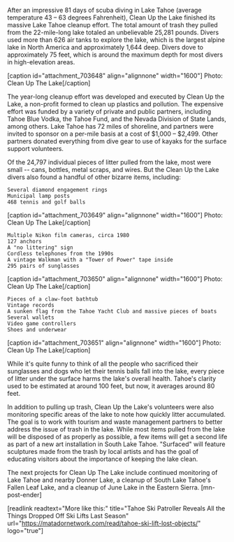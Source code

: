 After an impressive 81 days of scuba diving in Lake Tahoe (average temperature 43 – 63 degrees Fahrenheit), Clean Up the Lake finished its massive Lake Tahoe cleanup effort. The total amount of trash they pulled from the 22-mile-long lake totaled an unbelievable 25,281 pounds. Divers used more than 626 air tanks to explore the lake, which is the largest alpine lake in North America and approximately 1,644 deep. Divers dove to approximately 75 feet, which is around the maximum depth for most divers in high-elevation areas.

[caption id="attachment_703648" align="alignnone" width="1600"] Photo: Clean Up The Lake[/caption]

The year-long cleanup effort was developed and executed by Clean Up the Lake, a non-profit formed to clean up plastics and pollution. The expensive effort was funded by a variety of private and public partners, including Tahoe Blue Vodka, the Tahoe Fund, and the Nevada Division of State Lands, among others. Lake Tahoe has 72 miles of shoreline, and partners were invited to sponsor on a per-mile basis at a cost of $1,000 – $2,499. Other partners donated everything from dive gear to use of kayaks for the surface support volunteers.

Of the 24,797 individual pieces of litter pulled from the lake, most were small -- cans, bottles, metal scraps, and wires. But the Clean Up the Lake divers also found a handful of other bizarre items, including:

 	Several diamond engagement rings
 	Municipal lamp posts
 	468 tennis and golf balls

[caption id="attachment_703649" align="alignnone" width="1600"] Photo: Clean Up The Lake[/caption]

 	Multiple Nikon film cameras, circa 1980
 	127 anchors
 	A "no littering" sign
 	Cordless telephones from the 1990s
 	A vintage Walkman with a "Tower of Power" tape inside
 	295 pairs of sunglasses

[caption id="attachment_703650" align="alignnone" width="1600"] Photo: Clean Up The Lake[/caption]

 	Pieces of a claw-foot bathtub
 	Vintage records
 	A sunken flag from the Tahoe Yacht Club and massive pieces of boats
 	Several wallets
 	Video game controllers
 	Shoes and underwear

[caption id="attachment_703651" align="alignnone" width="1600"] Photo: Clean Up The Lake[/caption]

While it's quite funny to think of all the people who sacrificed their sunglasses and dogs who let their tennis balls fall into the lake, every piece of litter under the surface harms the lake's overall health. Tahoe's clarity used to be estimated at around 100 feet, but now, it averages around 80 feet.

In addition to pulling up trash, Clean Up the Lake's volunteers were also monitoring specific areas of the lake to note how quickly litter accumulated. The goal is to work with tourism and waste management partners to better address the issue of trash in the lake. While most items pulled from the lake will be disposed of as properly as possible, a few items will get a second life as part of a new art installation in South Lake Tahoe. "Surfaced" will feature sculptures made from the trash by local artists and has the goal of educating visitors about the importance of keeping the lake clean.

The next projects for Clean Up The Lake include continued monitoring of Lake Tahoe and nearby Donner Lake, a cleanup of South Lake Tahoe's Fallen Leaf Lake, and a cleanup of June Lake in the Eastern Sierra. [mn-post-ender]

[readlink readtext="More like this:" title="Tahoe Ski Patroller Reveals All the Things Dropped Off Ski Lifts Last Season"  url="https://matadornetwork.com/read/tahoe-ski-lift-lost-objects/" logo="true"]